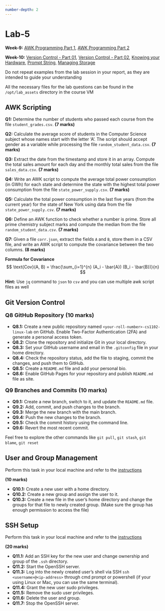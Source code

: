 ```yaml
---
number-depth: 2
---
```


# Lab-5

**Week-9:** <a href="https://youtu.be/k3q-9ntZI4s" target="_blank">AWK Programming Part 1</a>,
<a href="https://youtu.be/g9_ij64u8eQ" target="_blank">AWK Programming Part 2</a><br>

**Week-10:** <a href="https://youtu.be/tzYx6DKtvGw" target="_blank">Version Control - Part 01</a>,
<a href="https://youtu.be/B9XVOO9ERis" target="_blank">Version Control - Part 02</a>,
<a href="https://youtu.be/pbb5YQQhqXU" target="_blank">Knowing your Hardware</a>,
<a href="https://youtu.be/UBjENhxwpcU" target="_blank">Prompt String</a>,
<a href="https://youtu.be/BvAtNUX7da4" target="_blank">Managing Storage</a>

:::{.callout-note}
Do not repeat examples from the lab session in your report, as they are intended to guide your understanding
:::

:::{.callout-tip appearance="simple"}
All the necessary files for the lab questions can be found in the `/opt/lab_assets` directory in the course VM
:::

## AWK Scripting

**Q1:** Determine the number of students who passed each course from the file `student_grades.csv`. **(7 marks)**

**Q2:** Calculate the average score of students in the Computer Science subject whose names start with the letter 'A'. The script should accept gender as a variable while processing the file `random_student_data.csv`. **(7 marks)**

**Q3:** Extract the date from the timestamp and store it in an array. Compute the total sales amount for each day and the monthly total sales from the file `sales_data.csv`. **(7 marks)**

**Q4:** Write an AWK script to compute the average total power consumption (in GWh) for each state and determine the state with the highest total power consumption from the file `state_power_supply.csv`. **(7 marks)**

**Q5:** Calculate the total power consumption in the last five years (from the current year) for the state of New York using data from the file `state_power_supply.csv`. **(7 marks)**

**Q6:** Define an AWK function to check whether a number is prime. Store all prime chemistry subject marks and compute the median from the file `random_student_data.csv`. **(7 marks)**

**Q7:** Given a file `corr.json`, extract the fields `A` and `B`, store them in a CSV file, and write an AWK script to compute the covariance between the two columns. **(8 marks)**

**Formula for Covariance**
$$
\text{Cov}(A, B) = \frac{\sum_{i=1}^{n} (A_i - \bar{A}) (B_i - \bar{B})}{n}
$$

:::{.callout-warning icon="false" appearance="minimal"}
**Hint:** Use `jq` command to `json` to `csv` and you can use multiple awk script files as well
:::

## Git Version Control

<p style="font-size:18px">**Q8 GitHub Repository** **(10 marks)**</p>

- **Q8.1:** Create a new public repository named `<your-roll-number>-cs1102-linux-lab` on GitHub. Enable Two-Factor Authentication (2FA) and generate a personal access token. 
- **Q8.2:** Clone the repository and initialize Git in your local directory. 
- **Q8.3:** Set your GitHub username and email in the `.gitconfig` file in your home directory.
- **Q8.4:** Check the repository status, add the file to staging, commit the changes, and push them to GitHub.
- **Q8.5:** Create a `README.md` file and add your personal bio. 
- **Q8.6:** Enable GitHub Pages for your repository and publish `README.md` file as site. 

<p style="font-size:18px">**Q9 Branches and Commits** **(10 marks)**</p> 

- **Q9.1:** Create a new branch, switch to it, and update the `README.md` file. 
- **Q9.2:** Add, commit, and push changes to the branch.
- **Q9.3:** Merge the new branch with the main branch.
- **Q9.4:** Push the new changes to the branch.
- **Q9.5:** Check the commit history using the command line. 
- **Q9.6:** Revert the most recent commit.

:::{.callout-note appearance="simple"}
Feel free to explore the other commands like `git pull`, `git stash`, `git blame`, `git reset`
:::

## User and Group Management 

:::{.callout icon="false"}
Perform this task in your local machine and refer to the [instructions](/lab_instructions.qmd) 
:::

**(10 marks)**

- **Q10.1:** Create a new user with a home directory. 
- **Q10.2:** Create a new group and assign the user to it. 
- **Q10.3:** Create a new file in the user's home directory and change the groups for that file to newly created group. (Make sure the group has enough permission to access the file) 


## SSH Setup 

:::{.callout icon="false"}
Perform this task in your local machine and refer to the [instructions](/lab_instructions.qmd) 
:::

**(20 marks)**

- **Q11.1:** Add an SSH key for the new user and change ownership and group of the `.ssh` directory.
- **Q11.2:** Start the OpenSSH server.
- **Q11.3:** Log into the newly created user’s shell via SSH `ssh <username>@<ip-address>` through cmd prompt or powershell (if your using Linux or Mac, you can use the same terminal). 
- **Q11.4:** Grant the new user sudo privileges. 
- **Q11.5:** Remove the sudo user privileges. 
- **Q11.6:** Delete the user and group.
- **Q11.7:** Stop the OpenSSH server. 